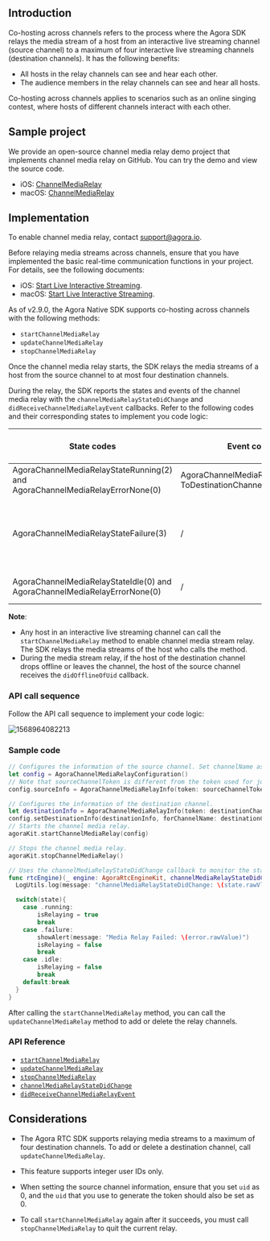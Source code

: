<PlatformWrapper notAllowed="android">
<PlatformWrapper notAllowed="web">
<PlatformWrapper notAllowed="windows-csharp">
<PlatformWrapper notAllowed="windows-cpp">
<PlatformWrapper notAllowed="unity">
<PlatformWrapper notAllowed="flutter">
<PlatformWrapper notAllowed="electron">
<PlatformWrapper notAllowed="cocos-creator">
<PlatformWrapper notAllowed="cocos-2d-x">
<PlatformWrapper notAllowed="react-native">

## Introduction

Co-hosting across channels refers to the process where the Agora SDK relays the media stream of a host from an interactive live streaming channel (source channel) to a maximum of four interactive live streaming channels (destination channels). It has the following benefits:

- All hosts in the relay channels can see and hear each other.
- The audience members in the relay channels can see and hear all hosts.

Co-hosting across channels applies to scenarios such as an online singing contest, where hosts of different channels interact with each other.

## Sample project

We provide an open-source channel media relay demo project that implements channel media relay on GitHub. You can try the demo and view the source code.
- iOS: [ChannelMediaRelay](https://github.com/AgoraIO/API-Examples/blob/legacy/iOS/APIExample/Examples/Advanced/MediaChannelRelay/MediaChannelRelay.swift)
- macOS: [ChannelMediaRelay](https://github.com/AgoraIO/API-Examples/blob/legacy/macOS/APIExample/Examples/Advanced/ChannelMediaRelay/ChannelMediaRelay.swift)

## Implementation

<div class="alert note">To enable channel media relay, contact <a href="mailto:support@agora.io">support@agora.io</a>.</div>

Before relaying media streams across channels, ensure that you have implemented the basic real-time communication functions in your project. For details, see the following documents:
- iOS: [Start Live Interactive Streaming](../quickstart-guide/start-video-streaming).
- macOS: [Start Live Interactive Streaming](../quickstart-guide/start-video-streaming).

As of v2.9.0, the Agora Native SDK supports co-hosting across channels with the following methods:

- `startChannelMediaRelay`
- `updateChannelMediaRelay`
- `stopChannelMediaRelay`

Once the channel media relay starts, the SDK relays the media streams of a host from the source channel to at most four destination channels.

During the relay, the SDK reports the states and events of the channel media relay with the `channelMediaRelayStateDidChange` and `didReceiveChannelMediaRelayEvent` callbacks. Refer to the following codes and their corresponding states to implement you code logic:

| State codes | Event codes | The media stream relay state |
| ---------------- | ---------------- | ---------------- |
| AgoraChannelMediaRelayStateRunning(2) and AgoraChannelMediaRelayErrorNone(0)      | AgoraChannelMediaRelayEventSent-<br/>ToDestinationChannel(4)     | The channel media relay starts.      |
| AgoraChannelMediaRelayStateFailure(3)      | /     | Exceptions occur for the media stream relay. Refer to the error parameter for troubleshooting.      |
| AgoraChannelMediaRelayStateIdle(0) and AgoraChannelMediaRelayErrorNone(0)      | /     | The channel media relay stops.      |

**Note**:
- Any host in an interactive live streaming channel can call the `startChannelMediaRelay` method to enable channel media stream relay. The SDK relays the media streams of the host who calls the method.
- During the media stream relay, if the host of the destination channel drops offline or leaves the channel, the host of the source channel receives the `didOfflineOfUid` callback.

### API call sequence

Follow the API call sequence to implement your code logic:

![1568964082213](https://web-cdn.agora.io/docs-files/1568964082213)

### Sample code

```swift
// Configures the information of the source channel. Set channelName as the default value, meaning the current channel name. Set uid as the default value 0.
let config = AgoraChannelMediaRelayConfiguration()
// Note that sourceChannelToken is different from the token used for joining the source channel. You need to generate sourceChannelToken with the source channel name and a uid of 0.
config.sourceInfo = AgoraChannelMediaRelayInfo(token: sourceChannelToken)

// Configures the information of the destination channel.
let destinationInfo = AgoraChannelMediaRelayInfo(token: destinationChannelToken)
config.setDestinationInfo(destinationInfo, forChannelName: destinationChannelName)
// Starts the channel media relay.
agoraKit.startChannelMediaRelay(config)

// Stops the channel media relay.
agoraKit.stopChannelMediaRelay()
```

```swift
// Uses the channelMediaRelayStateDidChange callback to monitor the state of the channel media relay.
func rtcEngine)(_ engine: AgoraRtcEngineKit, channelMediaRelayStateDidChange state: AgoraChannelMediaRelayState, error: AgoraChannelMediaRelayError) {
  LogUtils.log(message: "channelMediaRelayStateDidChange: \(state.rawVlue) error \(error.rawValue)", level: .info)

  switch(state){
    case .running:
        isRelaying = true
        break
    case .failure:
        showAlert(message: "Media Relay Failed: \(error.rawValue)")
        isRelaying = false
        break
    case .idle:
        isRelaying = false
        break
    default:break
  }
}
```

<div class="alert note">After calling the <code>startChannelMediaRelay</code> method, you can call the <code>updateChannelMediaRelay</code> method to add or delete the relay channels.</div>

### API Reference

- [`startChannelMediaRelay`](https://api-ref.agora.io/en/video-sdk/macos/3.x/Classes/AgoraRtcEngineKit.html#//api/name/startChannelMediaRelay:)
- [`updateChannelMediaRelay`](https://api-ref.agora.io/en/video-sdk/macos/3.x/Classes/AgoraRtcEngineKit.html#//api/name/updateChannelMediaRelay:)
- [`stopChannelMediaRelay`](https://api-ref.agora.io/en/video-sdk/macos/3.x/Classes/AgoraRtcEngineKit.html#//api/name/stopChannelMediaRelay)
- [`channelMediaRelayStateDidChange`](https://api-ref.agora.io/en/video-sdk/macos/3.x/Protocols/AgoraRtcEngineDelegate.html#//api/name/rtcEngine:channelMediaRelayStateDidChange:error:)
- [`didReceiveChannelMediaRelayEvent`](https://api-ref.agora.io/en/video-sdk/macos/3.x/Protocols/AgoraRtcEngineDelegate.html#//api/name/rtcEngine:didReceiveChannelMediaRelayEvent:)

## Considerations

- The Agora RTC SDK supports relaying media streams to a maximum of four destination channels. To add or delete a destination channel, call `updateChannelMediaRelay`.
- This feature supports integer user IDs only.

- When setting the source channel information, ensure that you set `uid` as 0, and the `uid` that you use to generate the token should also be set as 0.

- To call `startChannelMediaRelay` again after it succeeds, you must call `stopChannelMediaRelay` to quit the current relay.

</PlatformWrapper>
</PlatformWrapper>
</PlatformWrapper>
</PlatformWrapper>
</PlatformWrapper>
</PlatformWrapper>
</PlatformWrapper>
</PlatformWrapper>
</PlatformWrapper>
</PlatformWrapper>
